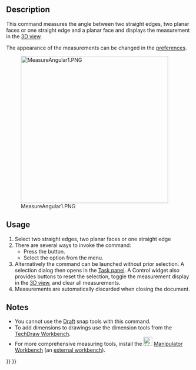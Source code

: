 <languages/>

{{Docnav
|
|
|[[Part_Workbench|Part]]
|IconL=
|IconR=
|IconC=Workbench_Part.svg
}}

{{VeryImportantMessage|This command is obsolete, it is not available in {{VersionPlus|1.0}}.<br>Use [[Image:Std_Measure.svg|24px]] [[Std_Measure|Std Measure]] instead.}}

<div class="mw-translate-fuzzy">
{{GuiCommand/ru
|Name=Part Measure Angular
|Name/ru=Измерить угол
|MenuLocation=Measure → Измерить угол‏‎
|Workbenches=[[Part_Workbench/ru|Part]]
}}
</div>

==Description==

This command measures the angle between two straight edges, two planar faces or one straight edge and a planar face and displays the measurement in the [[3D_view|3D view]].

The appearance of the measurements can be changed in the [[PartDesign_Preferences#Measure|preferences]].

[[File:MeasureAngular1.PNG|400px]]

==Usage==

# Select two straight edges, two planar faces or one straight edge
# There are several ways to invoke the command:
#* Press the {{Button|[[Image:Part_Measure_Angular.svg|16px]] [[Part_Measure_Angular|Measure Angular]]}} button.
#* Select the {{MenuCommand|Measure → [[Image:Part_Measure_Angular.svg|16px]] Measure Angular‏‎}} option from the menu.
# Alternatively the command can be launched without prior selection. A selection dialog then opens in the [[Task_panel|Task panel]]. A Control widget also provides buttons to reset the selection, toggle the measurement display in the [[3D_view|3D view]], and clear all measurements.
# Measurements are automatically discarded when closing the document.

==Notes==

* You cannot use the [[Draft_Workbench|Draft]] snap tools with this command.
* To add dimensions to drawings use the dimension tools from the [[TechDraw_Workbench|TechDraw Workbench]].
* For more comprehensive measuring tools, install the [[Image:Manipulator_workbench_icon.svg|24px|link=Manipulator_Workbench]] [[Manipulator_Workbench|Manipulator Workbench]] (an [[External_workbenches|external workbench]]).


{{Docnav
|
|
|[[Part_Workbench|Part]]
|IconL=
|IconR=
|IconC=Workbench_Part.svg
}}

{{Part Tools navi{{#translation:}}}}
{{Userdocnavi{{#translation:}}}}